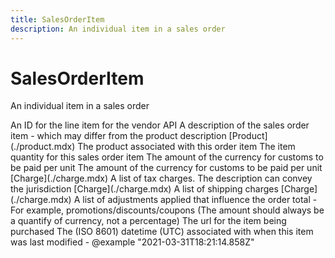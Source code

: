 ```yaml
---
title: SalesOrderItem
description: An individual item in a sales order
---
```


SalesOrderItem
===============================================
An individual item in a sales order

<Reference>
  <Field name="line_item_id" type="string" nullable={true}>
    <Description>
      An ID for the line item for the vendor API
    </Description>
  </Field>
  <Field name="description" type="string" nullable={false}>
    <Description>
      A description of the sales order item - which may differ from the product description
    </Description>
  </Field>
  <Field name="product" nullable={true}>
    <Type>
      [Product](./product.mdx)
    </Type>
    <Description>
      The product associated with this order item
    </Description>
  </Field>
  <Field name="quantity" type="number" nullable={false}>
    <Description>
      The item quantity for this sales order item
    </Description>
  </Field>
  <Field name="unit_price" type="number" nullable={true}>
    <Description>
      The amount of the currency for customs to be paid per unit
    </Description>
  </Field>
  <Field name="declared_value" type="number" nullable={true}>
    <Description>
      The amount of the currency for customs to be paid per unit
    </Description>
  </Field>
  <Field name="taxes" nullable={true}>
    <Type>
      [Charge](./charge.mdx)
    </Type>
    <Description>
      A list of tax charges. The description can convey the jurisdiction
    </Description>
  </Field>
  <Field name="shipping_charges" nullable={true}>
    <Type>
      [Charge](./charge.mdx)
    </Type>
    <Description>
      A list of shipping charges
    </Description>
  </Field>
  <Field name="adjustments" nullable={true}>
    <Type>
      [Charge](./charge.mdx)
    </Type>
    <Description>
      A list of adjustments applied that influence the order total - For example, promotions/discounts/coupons (The amount should always be a quantify of currency, not a percentage)
    </Description>
  </Field>
  <Field name="item_url" type="string" nullable={true}>
    <Description>
      The url for the item being purchased
    </Description>
  </Field>
  <Field name="modified_date_time" type="string" nullable={true}>
    <Description>
      The (ISO 8601) datetime (UTC) associated with when this item was last modified - @example "2021-03-31T18:21:14.858Z"
    </Description>
  </Field>
</Reference>